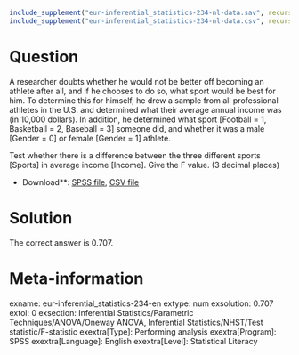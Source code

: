 ```r
include_supplement("eur-inferential_statistics-234-nl-data.sav", recursive = TRUE)
include_supplement("eur-inferential_statistics-234-nl-data.csv", recursive = TRUE)
```

Question
========
A researcher doubts whether he would not be better off becoming an athlete after all, and if he chooses to do so, what sport would be best for him. To determine this for himself, he drew a sample from all professional athletes in the U.S. and determined what their average annual income was (in 10,000 dollars). In addition, he determined what sport [Football = 1, Basketball = 2, Baseball = 3] someone did, and whether it was a male [Gender = 0] or female [Gender = 1] athlete.

Test whether there is a difference between the three different sports [Sports] in average income [Income]. Give the F value. (3 decimal places)

* Download**: [SPSS file](eur-inferential_statistics-234-nl-data.sav), [CSV file](eur-inferential_statistics-234-nl-data.csv)


Solution
========
The correct answer is 0.707.

Meta-information
================
exname: eur-inferential_statistics-234-en
extype: num
exsolution: 0.707
extol: 0
exsection: Inferential Statistics/Parametric Techniques/ANOVA/Oneway ANOVA, Inferential Statistics/NHST/Test statistic/F-statistic
exextra[Type]: Performing analysis
exextra[Program]: SPSS
exextra[Language]: English
exextra[Level]: Statistical Literacy
